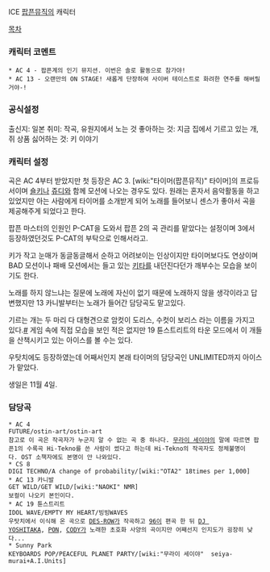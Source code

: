 ICE
[[팝픈뮤직]]의 캐릭터

[[목차]]
=== 캐릭터 코멘트 ===
 * AC 4 - 팝픈계의 인기 뮤지션. 이번은 솔로 활동으로 참가야!
 * AC 13 - 오랜만의 ON STAGE! 새롭게 단장하여 사이버 테이스트로 화려한 연주를 해버릴거야-!

=== 공식설정 ===
출신지: 일본
취미: 작곡, 유원지에서 노는 것
좋아하는 것: 지금 집에서 기르고 있는 개, 쥐 상품
싫어하는 것: 키 이야기

=== 캐릭터 설정 ===
곡은 AC 4부터 받았지만 첫 등장은 AC 3.
[wiki:"타이머(팝픈뮤직)" 타이머]의 프로듀서이며 [[숄키]]나 [[쥬디]]와 함께 모션에 나오는 경우도 있다.
원래는 혼자서 음악활동을 하고 있었지만 아는 사람에게 타이머를 소개받게 되어 노래를 들어보니 센스가 좋아서 곡을 제공해주게 되었다고 한다.

팝픈 마스터의 인원인 P-CAT을 도와서 팝픈 2의 곡 관리를 맡았다는 설정이며 3에서 등장하였던것도 P-CAT의 부탁으로 인해서라고.

키가 작고 눈매가 동글동글해서 순하고 어려보이는 인상이지만 타이머보다도 연상이며 BAD 모션이나 패배 모션에서는 들고 있는 [[키타]]를 내던진다던가 깨부수는 모습을 보이기도 한다.

노래를 하지 않느냐는 질문에 노래에 자신이 없기 때문에 노래하지 않을 생각이라고 답변했지만 13 카니발부터는 노래가 들어간 담당곡도 맡고있다.

기르는 개는 두 마리 다 대형견으로 암컷이 도리스, 수컷이 보리스 라는 이름을 가지고 있다.[http://www.konami.jp/bemani/popn/music5/image/dorybory.jpg #]
게임 속에 직접 모습을 보인 적은 없지만 19 튠스트리트의 타운 모드에서 이 개들을 산책시키고 있는 아이스를 볼 수는 있다.

우탓치에도 등장하였는데 어째서인지 본래 타이머의 담당곡인 UNLIMITED까지 아이스가 맡았다.

생일은 11월 4일.

=== 담당곡 ===
 * AC 4
 FUTURE/ostin-art/ostin-art
 참고로 이 곡은 작곡자가 누군지 알 수 없는 곡 중 하나다. [[무라이 세이야]]의 말에 따르면 팝픈1의 수록곡 Hi-Tekno를 쓴 사람이 썼다고 하는데 Hi-Tekno의 작곡자도 정체불명이다. OST 소책자에도 본명이 안 나와있다.
 * CS 8
 DIGI TECHNO/A change of probability/[wiki:"OTA2" 18times per 1,000]
 * AC 13 카니발
 GET WILD/GET WILD/[wiki:"NAOKI" NMR]
 보컬이 나오키 본인이다.
 * AC 19 튠스트리트
 IDOL WAVE/EMPTY MY HEART/빙빙WAVES
 우탓치에서 이식해 온 곡으로 [[DES-ROW]]가 작곡하고 [[96]]이 편곡 한 뒤 [[DJ YOSHITAKA]], [[PON]], [[CODY]]가 노래한 초호화 사양의 곡이지만 어째선지 인지도가 굉장히 낮다...
 * Sunny Park
 KEYBOARDS POP/PEACEFUL PLANET PARTY/[wiki:"무라이 세이야"  seiya-murai+A.I.Units]
